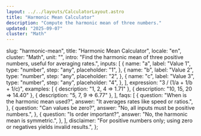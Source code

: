 ```yaml
---
layout: ../../layouts/CalculatorLayout.astro
title: "Harmonic Mean Calculator"
description: "Compute the harmonic mean of three numbers."
updated: "2025-09-07"
cluster: "Math"
---
```



  slug: "harmonic-mean",
  title: "Harmonic Mean Calculator",
  locale: "en",
  cluster: "Math",
  unit: "",
  intro:
    "Find the harmonic mean of three positive numbers, useful for averaging rates.",
  inputs: [
    {
      name: "a",
      label: "Value 1",
      type: "number",
      step: "any",
      placeholder: "1",
    },
    {
      name: "b",
      label: "Value 2",
      type: "number",
      step: "any",
      placeholder: "2",
    },
    {
      name: "c",
      label: "Value 3",
      type: "number",
      step: "any",
      placeholder: "4",
    },
  ],
  expression: "3 / (1/a + 1/b + 1/c)",
  examples: [
    { description: "1, 2, 4 ⇒ 1.71" },
    { description: "10, 15, 20 ⇒ 14.40" },
    { description: "5, 7, 9 ⇒ 6.77" },
  ],
  faqs: [
    {
      question: "When is the harmonic mean used?",
      answer: "It averages rates like speed or ratios.",
    },
    {
      question: "Can values be zero?",
      answer: "No, all inputs must be positive numbers.",
    },
    {
      question: "Is order important?",
      answer: "No, the harmonic mean is symmetric.",
    },
  ],
  disclaimer:
    "For positive numbers only; using zero or negatives yields invalid results.",
};

<Calculator schema={schema} />
